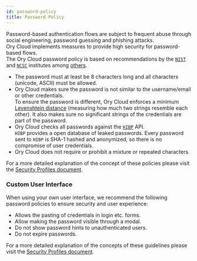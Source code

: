 ```yaml
---
id: password-policy
title: Password Policy
---
```


Password-based authentication flows are subject to frequent abuse through social
engineering, password guessing and phishing attacks.  
Ory Cloud implements measures to provide high security for password-based flows.  
The Ory Cloud password policy is based on recommendations by the
[`NIST`](https://pages.nist.gov/800-63-3/sp800-63b.html) and
[`NCSC`](https://www.ncsc.gov.uk/collection/passwords/updating-your-approach)
institutes among
[others](https://www.troyhunt.com/passwords-evolved-authentication-guidance-for-the-modern-era/).

- The password must at least be 8 characters long and all characters (unicode,
  ASCII) must be allowed.
- Ory Cloud makes sure the password is not similar to the username/email or
  other credentials.  
  To ensure the password is different, Ory Cloud enforces a minimum
  [Levenshtein distance](https://en.wikipedia.org/wiki/Levenshtein_distance)
  (measuring how much two strings resemble each other). It also makes sure no
  significant strings of the credentials are part of the password.
- Ory Cloud checks all passwords against the
  [`HIBP`](https://haveibeenpwned.com/) API.  
  `HIBP` provides a open database of leaked passwords. Every password sent to
  `HIBP` is SHA-1 hashed and anonymized, so there is no compromise of user
  credentials.
- Ory Cloud does not require or prohibit a mixture or repeated characters.

For a more detailed explanation of the concept of these policies please visit
the
[Security Profiles document](https://www.ory.sh/kratos/docs/next/concepts/security/#password-policy/).

### Custom User Interface

When using your own user interface, we recommend the following password policies
to ensure security and user experience:

- Allows the pasting of credentials in login etc. forms.
- Allow making the password visible through a modal.
- Do not show password hints to unauthenticated users.
- Do not expire passwords.

For a more detailed explanation of the concepts of these guidelines please visit
the
[Security Profiles document](https://www.ory.sh/kratos/docs/next/concepts/security/#user-interface-guidelines).
